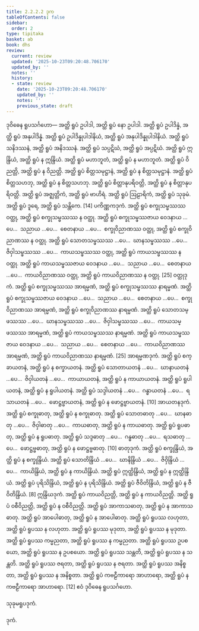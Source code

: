 ```yaml
---
title: 2.2.2.2 ဒုက
tableOfContents: false
sidebar:
  order: 2
type: tipitaka
basket: ab
book: dhs
review:
  current: review
  updated: '2025-10-23T09:20:48.706170'
  updated_by: ''
  notes: ''
  history:
  - state: review
    date: '2025-10-23T09:20:48.706170'
    updated_by: ''
    notes: ''
    previous_state: draft
---
```



<ReviewStatus review={frontmatter.review} showDetails={true} />

<HypothesisAnnotation frontmatter={frontmatter} />

<DynamicBreadcrumb />

<Paragraph number="1098" type="center" book="dhs">
ဒုဝိဓေန ရူပသင်္ဂဟော—
</Paragraph>

<Paragraph number="1099" type="center" book="dhs">
အတ္ထိ ရူပံ ဥပါဒါ, အတ္ထိ ရူပံ နော ဥပါဒါ.
</Paragraph>

<Paragraph number="1100" type="center" book="dhs">
အတ္ထိ ရူပံ ဥပါဒိန္နံ, အတ္ထိ ရူပံ အနုပါဒိန္နံ.
</Paragraph>

<Paragraph number="1101" type="center" book="dhs">
အတ္ထိ ရူပံ ဥပါဒိန္နုပါဒါနိယံ, အတ္ထိ ရူပံ အနုပါဒိန္နုပါဒါနိယံ.
</Paragraph>

<Paragraph number="1102" type="center" book="dhs">
အတ္ထိ ရူပံ သနိဒဿနံ, အတ္ထိ ရူပံ အနိဒဿနံ.
</Paragraph>

<Paragraph number="1103" type="center" book="dhs">
အတ္ထိ ရူပံ သပ္ပဋိဃံ, အတ္ထိ ရူပံ အပ္ပဋိဃံ.
</Paragraph>

<Paragraph number="1104" type="center" book="dhs">
အတ္ထိ ရူပံ ဣန္ဒြိယံ, အတ္ထိ ရူပံ န ဣန္ဒြိယံ.
</Paragraph>

<Paragraph number="1105" type="center" book="dhs">
အတ္ထိ ရူပံ မဟာဘူတံ, အတ္ထိ ရူပံ န မဟာဘူတံ.
</Paragraph>

<Paragraph number="1106" type="center" book="dhs">
အတ္ထိ ရူပံ ဝိညတ္တိ, အတ္ထိ ရူပံ န ဝိညတ္တိ.
</Paragraph>

<Paragraph number="1107" type="center" book="dhs">
အတ္ထိ ရူပံ စိတ္တသမုဋ္ဌာနံ, အတ္ထိ ရူပံ န စိတ္တသမုဋ္ဌာနံ.
</Paragraph>

<Paragraph number="1108" type="center" book="dhs">
အတ္ထိ ရူပံ စိတ္တသဟဘု, အတ္ထိ ရူပံ န စိတ္တသဟဘု.
</Paragraph>

<Paragraph number="1109" type="center" book="dhs">
အတ္ထိ ရူပံ စိတ္တာနုပရိဝတ္တိ, အတ္ထိ ရူပံ န စိတ္တာနုပရိဝတ္တိ.
</Paragraph>

<Paragraph number="1110" type="center" book="dhs">
အတ္ထိ ရူပံ အဇ္ဈတ္တိကံ, အတ္ထိ ရူပံ ဗာဟိရံ.
</Paragraph>

<Paragraph number="1111" type="center" book="dhs">
အတ္ထိ ရူပံ ဩဠာရိကံ, အတ္ထိ ရူပံ သုခုမံ.
</Paragraph>

<Paragraph number="1112" type="center" book="dhs">
အတ္ထိ ရူပံ ဒူရေ, အတ္ထိ ရူပံ သန္တိကေ. [14]

</Paragraph>

<Paragraph number="1113" type="center" book="dhs">
ပကိဏ္ဏကဒုကံ.


</Paragraph>

<Paragraph number="1114" book="dhs">
အတ္ထိ ရူပံ စက္ခုသမ္ဖဿဿ ဝတ္ထု, အတ္ထိ ရူပံ စက္ခုသမ္ဖဿဿ န ဝတ္ထု. အတ္ထိ ရူပံ စက္ခုသမ္ဖဿဇာယ ဝေဒနာယ …ပေ…  သညာယ …ပေ…  စေတနာယ …ပေ…  စက္ခုဝိညာဏဿ ဝတ္ထု, အတ္ထိ ရူပံ စက္ခုဝိညာဏဿ န ဝတ္ထု.
</Paragraph>

<Paragraph number="1115" book="dhs">
အတ္ထိ ရူပံ သောတသမ္ဖဿဿ …ပေ…  ဃာနသမ္ဖဿဿ …ပေ…  ဇိဝှါသမ္ဖဿဿ …ပေ…  ကာယသမ္ဖဿဿ ဝတ္ထု, အတ္ထိ ရူပံ ကာယသမ္ဖဿဿ န ဝတ္ထု. အတ္ထိ ရူပံ ကာယသမ္ဖဿဇာယ ဝေဒနာယ …ပေ…  သညာယ …ပေ…  စေတနာယ …ပေ…  ကာယဝိညာဏဿ ဝတ္ထု, အတ္ထိ ရူပံ ကာယဝိညာဏဿ န ဝတ္ထု. [25]

</Paragraph>

<Paragraph number="1116" type="center" book="dhs">
ဝတ္ထုဒုကံ.


</Paragraph>

<Paragraph number="1117" book="dhs">
အတ္ထိ ရူပံ စက္ခုသမ္ဖဿဿ အာရမ္မဏံ, အတ္ထိ ရူပံ စက္ခုသမ္ဖဿဿ နာရမ္မဏံ. အတ္ထိ ရူပံ စက္ခုသမ္ဖဿဇာယ ဝေဒနာယ …ပေ…  သညာယ …ပေ…  စေတနာယ …ပေ…  စက္ခုဝိညာဏဿ အာရမ္မဏံ, အတ္ထိ ရူပံ စက္ခုဝိညာဏဿ နာရမ္မဏံ.
</Paragraph>

<Paragraph number="1118" book="dhs">
အတ္ထိ ရူပံ သောတသမ္ဖဿဿ …ပေ…  ဃာနသမ္ဖဿဿ …ပေ…  ဇိဝှါသမ္ဖဿဿ …ပေ…  ကာယသမ္ဖဿဿ အာရမ္မဏံ, အတ္ထိ ရူပံ ကာယသမ္ဖဿဿ နာရမ္မဏံ. အတ္ထိ ရူပံ ကာယသမ္ဖဿဇာယ ဝေဒနာယ …ပေ…  သညာယ …ပေ…  စေတနာယ …ပေ…  ကာယဝိညာဏဿ အာရမ္မဏံ, အတ္ထိ ရူပံ ကာယဝိညာဏဿ နာရမ္မဏံ. [25]

</Paragraph>

<Paragraph number="1119" type="center" book="dhs">
အာရမ္မဏဒုကံ.


</Paragraph>

<Paragraph number="1120" book="dhs">
အတ္ထိ ရူပံ စက္ခာယတနံ, အတ္ထိ ရူပံ န စက္ခာယတနံ. အတ္ထိ ရူပံ သောတာယတနံ …ပေ…  ဃာနာယတနံ …ပေ…  ဇိဝှါယတနံ …ပေ…  ကာယာယတနံ, အတ္ထိ ရူပံ န ကာယာယတနံ.
</Paragraph>

<Paragraph number="1121" book="dhs">
အတ္ထိ ရူပံ ရူပါယတနံ, အတ္ထိ ရူပံ န ရူပါယတနံ. အတ္ထိ ရူပံ သဒ္ဒါယတနံ …ပေ…  ဂန္ဓာယတနံ …ပေ…  ရသာယတနံ …ပေ…  ဖောဋ္ဌဗ္ဗာယတနံ, အတ္ထိ ရူပံ န ဖောဋ္ဌဗ္ဗာယတနံ. [10]

</Paragraph>

<Paragraph number="1122" type="center" book="dhs">
အာယတနဒုကံ.


</Paragraph>

<Paragraph number="1123" book="dhs">
အတ္ထိ ရူပံ စက္ခုဓာတု, အတ္ထိ ရူပံ န စက္ခုဓာတု. အတ္ထိ ရူပံ သောတဓာတု …ပေ…  ဃာနဓာတု …ပေ…  ဇိဝှါဓာတု …ပေ…  ကာယဓာတု, အတ္ထိ ရူပံ န ကာယဓာတု.
</Paragraph>

<Paragraph number="1124" book="dhs">
အတ္ထိ ရူပံ ရူပဓာတု, အတ္ထိ ရူပံ န ရူပဓာတု. အတ္ထိ ရူပံ သဒ္ဒဓာတု …ပေ…  ဂန္ဓဓာတု …ပေ…  ရသဓာတု …ပေ…  ဖောဋ္ဌဗ္ဗဓာတု, အတ္ထိ ရူပံ န ဖောဋ္ဌဗ္ဗဓာတု. [10]

</Paragraph>

<Paragraph number="1125" type="center" book="dhs">
ဓာတုဒုကံ.


</Paragraph>

<Paragraph number="1126" book="dhs">
အတ္ထိ ရူပံ စက္ခုန္ဒြိယံ, အတ္ထိ ရူပံ န စက္ခုန္ဒြိယံ. အတ္ထိ ရူပံ သောတိန္ဒြိယံ …ပေ…  ဃာနိန္ဒြိယံ …ပေ…  ဇိဝှိန္ဒြိယံ …ပေ…  ကာယိန္ဒြိယံ, အတ္ထိ ရူပံ န ကာယိန္ဒြိယံ.
</Paragraph>

<Paragraph number="1127" type="center" book="dhs">
အတ္ထိ ရူပံ ဣတ္ထိန္ဒြိယံ, အတ္ထိ ရူပံ န ဣတ္ထိန္ဒြိယံ.
</Paragraph>

<Paragraph number="1128" type="center" book="dhs">
အတ္ထိ ရူပံ ပုရိသိန္ဒြိယံ, အတ္ထိ ရူပံ န ပုရိသိန္ဒြိယံ.
</Paragraph>

<Paragraph number="1129" type="center" book="dhs">
အတ္ထိ ရူပံ ဇီဝိတိန္ဒြိယံ, အတ္ထိ ရူပံ န ဇီဝိတိန္ဒြိယံ. [8]

</Paragraph>

<Paragraph number="1130" type="center" book="dhs">
ဣန္ဒြိယဒုကံ.


</Paragraph>

<Paragraph number="1131" type="center" book="dhs">
အတ္ထိ ရူပံ ကာယဝိညတ္တိ, အတ္ထိ ရူပံ န ကာယဝိညတ္တိ.
</Paragraph>

<Paragraph number="1132" type="center" book="dhs">
အတ္ထိ ရူပံ ဝစီဝိညတ္တိ, အတ္ထိ ရူပံ န ဝစီဝိညတ္တိ.
</Paragraph>

<Paragraph number="1133" type="center" book="dhs">
အတ္ထိ ရူပံ အာကာသဓာတု, အတ္ထိ ရူပံ န အာကာသဓာတု.
</Paragraph>

<Paragraph number="1134" type="center" book="dhs">
အတ္ထိ ရူပံ အာပေါဓာတု, အတ္ထိ ရူပံ န အာပေါဓာတု.
</Paragraph>

<Paragraph number="1135" type="center" book="dhs">
အတ္ထိ ရူပံ ရူပဿ လဟုတာ, အတ္ထိ ရူပံ ရူပဿ န လဟုတာ.
</Paragraph>

<Paragraph number="1136" type="center" book="dhs">
အတ္ထိ ရူပံ ရူပဿ မုဒုတာ, အတ္ထိ ရူပံ ရူပဿ န မုဒုတာ.
</Paragraph>

<Paragraph number="1137" type="center" book="dhs">
အတ္ထိ ရူပံ ရူပဿ ကမ္မညတာ, အတ္ထိ ရူပံ ရူပဿ န ကမ္မညတာ.
</Paragraph>

<Paragraph number="1138" type="center" book="dhs">
အတ္ထိ ရူပံ ရူပဿ ဥပစယော, အတ္ထိ ရူပံ ရူပဿ န ဥပစယော.
</Paragraph>

<Paragraph number="1139" type="center" book="dhs">
အတ္ထိ ရူပံ ရူပဿ သန္တတိ, အတ္ထိ ရူပံ ရူပဿ န သန္တတိ.
</Paragraph>

<Paragraph number="1140" type="center" book="dhs">
အတ္ထိ ရူပံ ရူပဿ ဇရတာ, အတ္ထိ ရူပံ ရူပဿ န ဇရတာ.
</Paragraph>

<Paragraph number="1141" type="center" book="dhs">
အတ္ထိ ရူပံ ရူပဿ အနိစ္စတာ, အတ္ထိ ရူပံ ရူပဿ န အနိစ္စတာ.
</Paragraph>

<Paragraph number="1142" type="center" book="dhs">
အတ္ထိ ရူပံ ကဗဠီကာရော အာဟာရော, အတ္ထိ ရူပံ န ကဗဠီကာရော အာဟာရော. [12]

</Paragraph>

<Paragraph number="1143" type="center" book="dhs">
ဧဝံ ဒုဝိဓေန ရူပသင်္ဂဟော.

  
သုခုမရူပဒုကံ.

  
ဒုကံ.
</Paragraph>